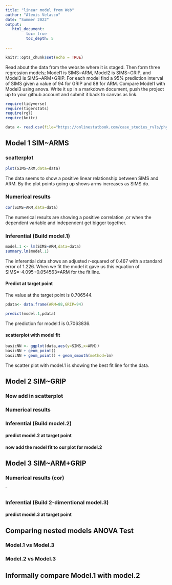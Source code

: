 ```yaml
---
title: "linear model from Web"
author: "Alexis Velasco"
date: "Summer 2022"
output:
   html_document:
         toc: true
         toc_depth: 5
        
---
```


```r
knitr::opts_chunk$set(echo = TRUE)
```

Read about the data from the website where it is staged.  Then form three regression models; Model1 is SIMS~ARM, Model2 is SIMS~GRIP, and Model3 is SIMS~ARM+GRIP. For each model find a 95% prediction interval of SIMS given a value of 94  for GRIP and 88 for ARM. Compare Model1 with Model3 using anova. Write it up in a markdown document, push the project up to your github account and submit it back to canvas as link. 

 


```r
require(tidyverse)
require(tigerstats)
require(rgl)
require(knitr)

```

```r
data <- read.csv(file="https://onlinestatbook.com/case_studies_rvls/physical_strength/data.txt",sep="",header=TRUE)  

```

## Model 1 SIM~ARMS

### scatterplot

```r
plot(SIMS~ARM,data=data)
```

The data seems to show a positive linear relationship between SIMS and ARM. By the plot points going up shows arms increases as SIMS do.

### Numerical results

```r
cor(SIMS~ARM,data=data)
```

The numerical results are showing a positive correlation ,or when the dependent variable and independent get bigger together. 



### Inferential  (Build model.1)

```r
model.1 <- lm(SIMS~ARM,data=data)
summary.lm(model.1)
```

The inferential data shows an adjusted r-squared of 0.467 with a standard error of 1.226. When we fit the model it gave us this equation of SIMS=-4.095+0.054563*ARM for the fit line. 

#### Predict at target point

The value at the target point  is 0.706544. 

```r
pdata<- data.frame(ARM=88,GRIP=94)
```

```r
predict(model.1,pdata)
```

The prediction for model.1 is 0.7063836.

#### scatterplot with model fit
  
```r
basicNN <- ggplot(data,aes(y=SIMS,x=ARM))
basicNN + geom_point()
basicNN + geom_point() + geom_smooth(method=lm)
```
  
  The scatter plot with model.1 is showing the best fit line for the data. 

## Model 2 SIM~GRIP

### Now add in scatterplot


### Numerical results 


### Inferential  (Build model.2)
  

#### predict model.2 at target point

#### now add the model fit to our plot for model.2
  


## Model 3 SIM~ARM+GRIP

### Numerical results (cor)

`
  
### Inferential  (Build 2-dimentional model.3)

#### predict model.3 at target point
  

## Comparing nested models ANOVA Test

### Model.1 vs Model.3
### Model.2 vs Model.3

## Informally compare Model.1 with model.2

